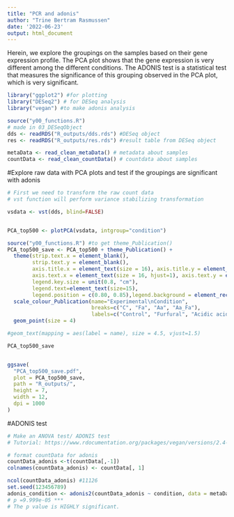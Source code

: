 ```yaml
---
title: "PCR and adonis"
author: "Trine Bertram Rasmussen"
date: '2022-06-23'
output: html_document
---
```

Herein, we explore the groupings on the samples based on their gene expression profile. 
The PCA plot shows that the gene expression is very different among the different conditions. 
The ADONIS test is a statistical test that measures the significance of this
grouping observed in the PCA plot, which is very significant. 


```r
library("ggplot2") #for plotting
library("DESeq2") # for DESeq analysis
library("vegan") #to make adonis analysis

source("y00_functions.R")
# made in 03_DESeqObject
dds <- readRDS("R_outputs/dds.rds") #DESeq object
res <- readRDS("R_outputs/res.rds") #result table from DESeq object

metaData <- read_clean_metaData() # metadata about samples
countData <- read_clean_countData() # countdata about samples
```


#Explore raw data with PCA plots and test if the groupings are significant with adonis

```r


# First we need to transform the raw count data
# vst function will perform variance stabilizing transformation

vsdata <- vst(dds, blind=FALSE)


PCA_top500 <- plotPCA(vsdata, intgroup="condition")

source("y00_functions.R") #to get theme_Publication()
PCA_top500_save <- PCA_top500 + theme_Publication() + 
  theme(strip.text.x = element_blank(), 
        strip.text.y = element_blank(), 
        axis.title.x = element_text(size = 16), axis.title.y = element_text(size = 16),
        axis.text.x = element_text(size = 16, hjust=1), axis.text.y = element_text(size = 16, hjust = 1),
        legend.key.size = unit(0.8, "cm"), 
        legend.text=element_text(size=15),
        legend.position = c(0.80, 0.85),legend.background = element_rect(fill = "white", color = "black")) + 
  scale_colour_Publication(name="Experimental\nCondition",
                           breaks=c("C", "Fa", "Aa", "Aa_Fa"),
                           labels=c("Control", "Furfural", "Acidic acid", "Acidic acid + furfural"))+     
  geom_point(size = 4) 

#geom_text(mapping = aes(label = name), size = 4.5, vjust=1.5)

PCA_top500_save 


ggsave(
  "PCA_top500_save.pdf",
  plot = PCA_top500_save,
  path = "R_outputs/",
  height = 7,
  width = 12,
  dpi = 1000
)

```


#ADONIS test

```r
# Make an ANOVA test/ ADONIS test
# Tutorial: https://www.rdocumentation.org/packages/vegan/versions/2.4-2/topics/adonis

# format countData for adonis
countData_adonis <-t(countData[,-1])
colnames(countData_adonis) <- countData[, 1]

ncol(countData_adonis) #11126
set.seed(123456789)
adonis_condition <- adonis2(countData_adonis ~ condition, data = metaData, permutations = 10000) 
# p =9.999e-05 ***
# The p value is HIGHLY significant.
```


